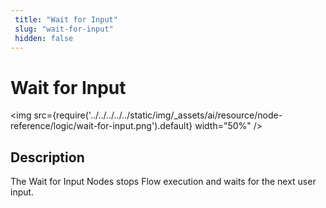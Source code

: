 ```yaml
---
 title: "Wait for Input" 
 slug: "wait-for-input" 
 hidden: false 
---
```


# Wait for Input

<img src={require('../../../../../static/img/_assets/ai/resource/node-reference/logic/wait-for-input.png').default} width="50%" />

## Description

The Wait for Input Nodes stops Flow execution and waits for the next user input.